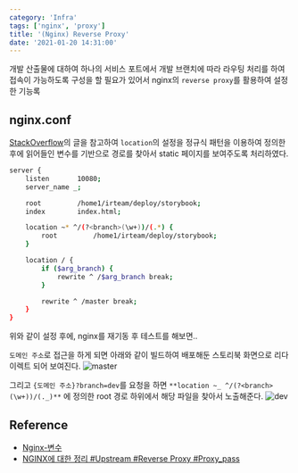 ```yaml
---
category: 'Infra'
tags: ['nginx', 'proxy']
title: '(Nginx) Reverse Proxy'
date: '2021-01-20 14:31:00'
---
```


개발 산출물에 대하여 하나의 서비스 포트에서 개발 브랜치에 따라 라우팅 처리를 하여 접속이 가능하도록 구성을 할 필요가 있어서
nginx의 `reverse proxy`를 활용하여 설정한 기능록

## nginx.conf

[StackOverflow](https://superuser.com/questions/330194/how-to-i-get-variables-from-location-in-nginx)의 글을 참고하여
`location`의 설정을 정규식 패턴을 이용하여 정의한 후에 읽어들인 변수를 기반으로 경로를 찾아서 static 페이지를 보여주도록 처리하였다.

```bash
server {
    listen       10080;
    server_name _;

   	root		 /home1/irteam/deploy/storybook;
	index        index.html;

	location ~* ^/(?<branch>(\w+))/(.*) {
    	root		 /home1/irteam/deploy/storybook;
	}

	location / {
		if ($arg_branch) {
			rewrite ^ /$arg_branch break;
		}

		rewrite ^ /master break;
    }
}
```

위와 같이 설정 후에, nginx를 재기동 후 테스트를 해보면..

`도메인 주소`로 접근을 하게 되면 아래와 같이 빌드하여 배포해둔 스토리북 화면으로 리다이렉트 되어 보여진다.
![master](./master.png)

그리고 `{도메인 주소}?branch=dev`를 요청을 하면 `**location ~_ ^/(?<branch>(\w+))/(._)**` 에 정의한
root 경로 하위에서 해당 파일을 찾아서 노출해준다.
![dev](./dev.png)

## Reference

- [Nginx-변수](https://opentutorials.org/module/384/4508)
- [NGINX에 대한 정리 #Upstream #Reverse Proxy #Proxy_pass](https://developer88.tistory.com/299/)
